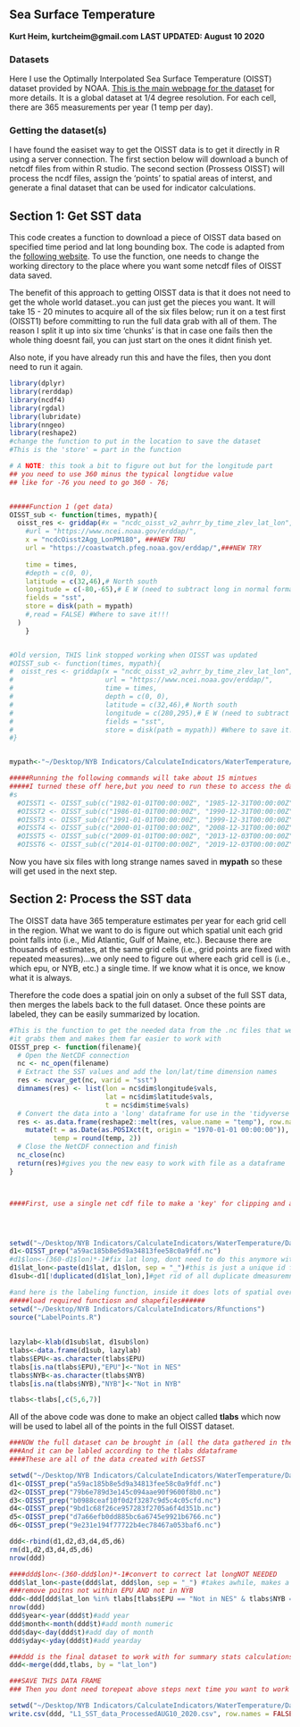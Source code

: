 ## Sea Surface Temperature
**Kurt Heim, kurtcheim@gmail.com**
**LAST UPDATED: August 10 2020**

### Datasets
Here I use the Optimally Interpolated Sea Surface Temperature (OISST) dataset provided by NOAA. [This is the main webpage for the dataset](https://www.ncdc.noaa.gov/oisst) for more details. It is a global dataset at 1/4 degree resolution. For each cell, there are 365 measurements per year (1 temp per day). 

### Getting the dataset(s)
I have found the easiset way to get the OISST data is to get it directly in R using a server connection. The first section below will download a bunch of netcdf files from within R studio. The second section (Prossess OISST) will process the ncdf files, assign the 'points' to spatial areas of interst, and generate a final dataset that can be used for indicator calculations. 

## Section 1: Get SST data
This code creates a function to download a piece of OISST data based on specified time period and lat long bounding box. The code is adapted from the [following website](https://cran.r-project.org/web/packages/heatwaveR/vignettes/OISST_preparation.html). To use the function, one needs to change the working directory to the place where you want some netcdf files of OISST data saved.

The benefit of this approach to getting OISST data is that it does not need to get the whole world dataset..you can just get the pieces you want. It will take 15 - 20 minutes to acquire all of the six files below; run it on a test first (OISST1) before committing to run the full data grab with all of them. The reason I split it up into six time 'chunks' is that in case one fails then the whole thing doesnt fail, you can just start on the ones it didnt finish yet. 

Also note, if you have already run this and have the files, then you dont need to run it again. 

```r
library(dplyr)
library(rerddap)
library(ncdf4)
library(rgdal)
library(lubridate)
library(nngeo)
library(reshape2)
#change the function to put in the location to save the dataset
#This is the 'store' = part in the function

# A NOTE: this took a bit to figure out but for the longitude part
## you need to use 360 minus the typical longtidue value
## like for -76 you need to go 360 - 76; 


#####Function 1 (get data)
OISST_sub <- function(times, mypath){
  oisst_res <- griddap(#x = "ncdc_oisst_v2_avhrr_by_time_zlev_lat_lon", 
    #url = "https://www.ncei.noaa.gov/erddap/", 
    x = "ncdcOisst2Agg_LonPM180", ###NEW TRU
    url = "https://coastwatch.pfeg.noaa.gov/erddap/",###NEW TRY
    
    time = times, 
    #depth = c(0, 0),
    latitude = c(32,46),# North south
    longitude = c(-80,-65),# E W (need to subtract long in normal format from 360 to get this)
    fields = "sst",
    store = disk(path = mypath)
    #,read = FALSE) #Where to save it!!!
  )
    }


#Old version, THIS link stopped working when OISST was updated
#OISST_sub <- function(times, mypath){
#  oisst_res <- griddap(x = "ncdc_oisst_v2_avhrr_by_time_zlev_lat_lon", 
#                       url = "https://www.ncei.noaa.gov/erddap/", 
#                       time = times, 
#                       depth = c(0, 0),
#                       latitude = c(32,46),# North south
#                       longitude = c(280,295),# E W (need to subtract long in normal format from 360 to get this)
#                       fields = "sst",
#                       store = disk(path = mypath)) #Where to save it!!!
#}


mypath<-"~/Desktop/NYB Indicators/CalculateIndicators/WaterTemperature/Data"

#####Running the following commands will take about 15 mintues
#####I turned these off here,but you need to run these to access the datasets and store them somewher!!!
#s
  #OISST1 <- OISST_sub(c("1982-01-01T00:00:00Z", "1985-12-31T00:00:00Z"),mypath)
  #OISST2 <- OISST_sub(c("1986-01-01T00:00:00Z", "1990-12-31T00:00:00Z"),mypath)
  #OISST3 <- OISST_sub(c("1991-01-01T00:00:00Z", "1999-12-31T00:00:00Z"),mypath)
  #OISST4 <- OISST_sub(c("2000-01-01T00:00:00Z", "2008-12-31T00:00:00Z"),mypath)
  #OISST5 <- OISST_sub(c("2009-01-01T00:00:00Z", "2013-12-03T00:00:00Z"),mypath)
  #OISST6 <- OISST_sub(c("2014-01-01T00:00:00Z", "2019-12-03T00:00:00Z"),mypath)
```

Now you have six files with long strange names saved in **mypath** so these will get used in the next step.


## Section 2: Process the SST data

The OISST data have 365 temperature estimates per year for each grid cell in the region. What we want to do is figure out which spatial unit each grid point falls into (i.e., Mid Atlantic, Gulf of Maine, etc.). Because there are thousands of estimates, at the same grid cells (i.e., grid points are fixed with repeated measures)...we only need to figure out where each grid cell is (i.e., which epu, or NYB, etc.) a single time. If we know what it is once, we know what it is always. 

Therefore the code does a spatial join on only a subset of the full SST data, then merges the labels back to the full dataset. Once these points are labeled, they can be easily summarized by location. 


```r
#This is the function to get the needed data from the .nc files that were created above
#it grabs them and makes them far easier to work with 
OISST_prep <- function(filename){
  # Open the NetCDF connection
  nc <- nc_open(filename)
  # Extract the SST values and add the lon/lat/time dimension names
  res <- ncvar_get(nc, varid = "sst")
  dimnames(res) <- list(lon = nc$dim$longitude$vals,
                        lat = nc$dim$latitude$vals,
                        t = nc$dim$time$vals)
  # Convert the data into a 'long' dataframe for use in the 'tidyverse' ecosystem
  res <- as.data.frame(reshape2::melt(res, value.name = "temp"), row.names = NULL) %>% 
    mutate(t = as.Date(as.POSIXct(t, origin = "1970-01-01 00:00:00")),
           temp = round(temp, 2))
  # Close the NetCDF connection and finish
  nc_close(nc)
  return(res)#gives you the new easy to work with file as a dataframe
}



####First, use a single net cdf file to make a 'key' for clipping and area assigmment




setwd("~/Desktop/NYB Indicators/CalculateIndicators/WaterTemperature/Data")
d1<-OISST_prep("a59ac185b8e5d9a34813fee58c0a9fdf.nc")
#d1$lon<-(360-d1$lon)*-1#fix lat long, dont need to do this anymore with new ERDDAP version
d1$lat_lon<-paste(d1$lat, d1$lon, sep = "_")#this is just a unique id for each grid point
d1sub<-d1[!duplicated(d1$lat_lon),]#get rid of all duplicate dmeasuremnts at a point

#and here is the labeling function, inside it does lots of spatial overlays and fancystuff
#####load required functiosn and shapefiles######
setwd("~/Desktop/NYB Indicators/CalculateIndicators/Rfunctions")
source("LabelPoints.R")
       
       
lazylab<-klab(d1sub$lat, d1sub$lon)
tlabs<-data.frame(d1sub, lazylab)
tlabs$EPU<-as.character(tlabs$EPU)
tlabs[is.na(tlabs$EPU),"EPU"]<-"Not in NES"
tlabs$NYB<-as.character(tlabs$NYB)
tlabs[is.na(tlabs$NYB),"NYB"]<-"Not in NYB"

tlabs<-tlabs[,c(5,6,7)]
```

All of the above code was done to make an object called **tlabs** which now will be used to label all of the points in the full OISST dataset.

```r
###NOW the full dataset can be brought in (all the data gathered in the first section)
###And it can be labled according to the tlabs ddataframe
####These are all of the data created with GetSST

setwd("~/Desktop/NYB Indicators/CalculateIndicators/WaterTemperature/Data")
d1<-OISST_prep("a59ac185b8e5d9a34813fee58c0a9fdf.nc")
d2<-OISST_prep("79b6e789d3e145c094aae90f9600f8b0.nc")
d3<-OISST_prep("b0988ceaf10f0d2f3287c9d5c4c05cfd.nc")
d4<-OISST_prep("9bd1c68f26ce957283f2705a6f4d351b.nc")
d5<-OISST_prep("d7a66efb0dd885bc6a6745e9921b6766.nc")
d6<-OISST_prep("9e231e194f77722b4ec78467a053baf6.nc")

ddd<-rbind(d1,d2,d3,d4,d5,d6)
rm(d1,d2,d3,d4,d5,d6)
nrow(ddd)

####ddd$lon<-(360-ddd$lon)*-1#convert to correct lat longNOT NEEDED
ddd$lat_lon<-paste(ddd$lat, ddd$lon, sep = "_") #takes awhile, makes a unique lat-long identfier
###remove poitns not within EPU AND not in NYB
ddd<-ddd[ddd$lat_lon %in% tlabs[tlabs$EPU == "Not in NES" & tlabs$NYB == "Not in NYB", "lat_lon"] == FALSE,]#get rid of points not in an EPU or in the NYB
nrow(ddd)
ddd$year<-year(ddd$t)#add year
ddd$month<-month(ddd$t)#add month numeric
ddd$day<-day(ddd$t)#add day of month
ddd$yday<-yday(ddd$t)#add yearday

###ddd is the final dataset to work with for summary stats calculations
ddd<-merge(ddd,tlabs, by = "lat_lon")

###SAVE THIS DATA FRAME
### Then you dont need torepeat above steps next time you want to work on this

setwd("~/Desktop/NYB Indicators/CalculateIndicators/WaterTemperature/Data")
write.csv(ddd, "L1_SST_data_ProcessedAUG10_2020.csv", row.names = FALSE)#takes awhile
```


